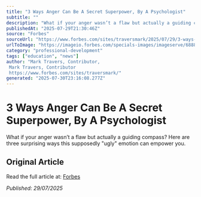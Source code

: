 ```yaml
---
title: "3 Ways Anger Can Be A Secret Superpower, By A Psychologist"
subtitle: ""
description: "What if your anger wasn’t a flaw but actually a guiding compass? Here are three surprising ways this supposedly "ugly" emotion can empower you."
publishedAt: "2025-07-29T21:30:46Z"
source: "Forbes"
sourceUrl: "https://www.forbes.com/sites/traversmark/2025/07/29/3-ways-anger-can-be-a-secret-superpower-by-a-psychologist/"
urlToImage: "https://imageio.forbes.com/specials-images/imageserve/6888bbeed601efeecafdff08/0x0.jpg?format=jpg&height=900&width=1600&fit=bounds"
category: "professional-development"
tags: ["education", "news"]
author: "Mark Travers, Contributor, 
 Mark Travers, Contributor
 https://www.forbes.com/sites/traversmark/"
generated: "2025-07-30T23:16:08.277Z"
---
```


# 3 Ways Anger Can Be A Secret Superpower, By A Psychologist



What if your anger wasn’t a flaw but actually a guiding compass? Here are three surprising ways this supposedly "ugly" emotion can empower you.

## Original Article

Read the full article at: [Forbes](https://www.forbes.com/sites/traversmark/2025/07/29/3-ways-anger-can-be-a-secret-superpower-by-a-psychologist/)

*Published: 29/07/2025*
